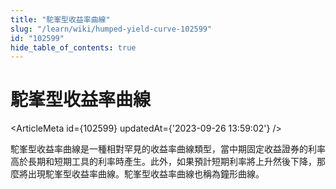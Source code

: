 ```yaml
---
title: "駝峯型收益率曲線"
slug: "/learn/wiki/humped-yield-curve-102599"
id: "102599"
hide_table_of_contents: true
---
```



# 駝峯型收益率曲線

<ArticleMeta id={102599} updatedAt={'2023-09-26 13:59:02'} />
<div className='border-solid border-b border-t-0 my-4 border-[var(--ifm-color-gray-300)]' />

駝峯型收益率曲線是一種相對罕見的收益率曲線類型，當中期固定收益證券的利率高於長期和短期工具的利率時產生。此外，如果預計短期利率將上升然後下降，那麼將出現駝峯型收益率曲線。駝峯型收益率曲線也稱為鐘形曲線。
